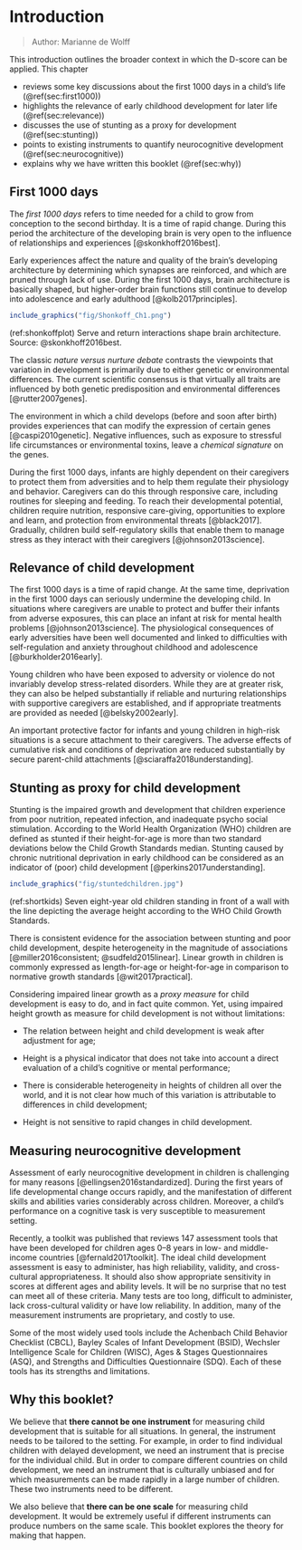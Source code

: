 # Introduction {#intro}

> Author: Marianne de Wolff

This introduction outlines the broader context in which the D-score can be applied. 
This chapter 

* reviews some key discussions about the first 1000 days in a child's life (\@ref(sec:first1000))
* highlights the relevance of early childhood development for later life  (\@ref(sec:relevance))
* discusses the use of stunting as a proxy for development  (\@ref(sec:stunting))
* points to existing instruments to quantify neurocognitive development (\@ref(sec:neurocognitive))
* explains why we have written this booklet (\@ref(sec:why))

## First 1000 days {#sec:first1000}

The *first 1000 days* refers to time needed for a child to grow from
conception to the second birthday. It is a time of rapid change.
During this period the architecture of the developing brain is very
open to the influence of relationships and experiences
[@skonkhoff2016best].

Early experiences affect the nature and quality of the brain’s
developing architecture by determining which synapses are reinforced,
and which are pruned through lack of use. During the first 1000 days,
brain architecture is basically shaped, but higher-order brain
functions still continue to develop into adolescence and early
adulthood [@kolb2017principles].

```{r shonkoffplot, fig.cap = '(ref:shonkoffplot)'}
include_graphics("fig/Shonkoff_Ch1.png")
```
(ref:shonkoffplot) Serve and return interactions shape brain architecture. Source: @skonkhoff2016best.

The classic *nature versus nurture debate* contrasts the viewpoints
that variation in development is primarily due to either genetic or
environmental differences. The current scientific consensus is that
virtually all traits are influenced by both genetic predisposition and
environmental differences [@rutter2007genes]. 

The environment in which a child develops (before and soon after
birth) provides experiences that can modify the expression of certain
genes [@caspi2010genetic]. Negative influences, such as exposure to
stressful life circumstances or environmental toxins, leave a
*chemical signature* on the genes.

During the first 1000 days, infants are highly dependent on their
caregivers to protect them from adversities and to help them regulate
their physiology and behavior. Caregivers can do this through
responsive care, including routines for sleeping and feeding. To reach
their developmental potential, children require nutrition, responsive
care-giving, opportunities to explore and learn, and protection from
environmental threats [@black2017]. Gradually, children build
self-regulatory skills that enable them to manage stress as they
interact with their caregivers [@johnson2013science].


## Relevance of child development {#sec:relevance}

The first 1000 days is a time of rapid change. At the same time,
deprivation in the first 1000 days can seriously undermine the
developing child. In situations where caregivers are unable to protect
and buffer their infants from adverse exposures, this can place an
infant at risk for mental health problems [@johnson2013science]. The
physiological consequences of early adversities have been well
documented and linked to difficulties with self-regulation and anxiety
throughout childhood and adolescence [@burkholder2016early].

Young children who have been exposed to adversity or violence do not
invariably develop stress-related disorders. While they are at greater
risk, they can also be helped substantially if reliable and nurturing
relationships with supportive caregivers are established, and if
appropriate treatments are provided as needed [@belsky2002early].

An important protective factor for infants and young children in
high-risk situations is a secure attachment to their caregivers. The
adverse effects of cumulative risk and conditions of deprivation are
reduced substantially by secure parent-child attachments
[@sciaraffa2018understanding].

## Stunting as proxy for child development {#sec:stunting}

Stunting is the impaired growth and development that children
experience from poor nutrition, repeated infection, and inadequate
psycho social stimulation. According to the World Health Organization
(WHO) children are defined as stunted if their height-for-age is more
than two standard deviations below the Child Growth Standards median.
Stunting caused by chronic nutritional deprivation in early childhood
can be considered as an indicator of (poor) child development
[@perkins2017understanding].

```{r shortkids, fig.cap = '(ref:shortkids)'}
include_graphics("fig/stuntedchildren.jpg")
```

(ref:shortkids) Seven eight-year old children standing in front of a wall
with the line depicting the average height according to the WHO Child
Growth Standards.

There is consistent evidence for the association between stunting and
poor child development, despite heterogeneity in the magnitude of
associations [@miller2016consistent; @sudfeld2015linear]. Linear
growth in children is commonly expressed as length-for-age or
height-for-age in comparison to normative growth standards
[@wit2017practical]. 

Considering impaired linear growth as a *proxy measure* for child
development is easy to do, and in fact quite common. Yet, using
impaired height growth as measure for child development is not without
limitations:

* The relation between height and child development is weak after
adjustment for age;

* Height is a physical indicator that does not take into account a
direct evaluation of a child’s cognitive or mental performance;

* There is considerable heterogeneity in heights of children all over
the world, and it is not clear how much of this variation is
attributable to differences in child development;

* Height is not sensitive to rapid changes in child development.

## Measuring neurocognitive development {#sec:neurocognitive}

Assessment of early neurocognitive development in children is
challenging for many reasons [@ellingsen2016standardized]. During the
first years of life developmental change occurs rapidly, and the
manifestation of different skills and abilities varies considerably
across children. Moreover, a child’s performance on a cognitive task
is very susceptible to measurement setting.

Recently, a toolkit was published that reviews 147 assessment tools
that have been developed for children ages 0–8 years in low- and
middle-income countries [@fernald2017toolkit]. The ideal child
development assessment is easy to administer, has high reliability,
validity, and cross-cultural appropriateness. It should also show
appropriate sensitivity in scores at different ages and ability
levels. It will be no surprise that no test can meet all of these
criteria. Many tests are too long, difficult to administer, lack
cross-cultural validity or have low reliability. In addition, many of
the measurement instruments are proprietary, and costly to use.

Some of the most widely used tools include the Achenbach Child
Behavior Checklist (CBCL), Bayley Scales of Infant Development (BSID),
Wechsler Intelligence Scale for Children (WISC), Ages & Stages
Questionnaires (ASQ), and  Strengths and Difficulties Questionnaire
(SDQ). Each of these tools has its strengths and limitations. 

## Why this booklet? {#sec:why}

We believe that **there cannot be one instrument** for measuring child
development that is suitable for all situations. In general, the
instrument needs to be tailored to the setting. For example, in order
to find individual children with delayed development, we need an
instrument that is precise for the individual child. But in order to
compare different countries on child development, we need an
instrument that is culturally unbiased and for which measurements can
be made rapidly in a large number of children. These two instruments
need to be different.

We also believe that **there can be one scale** for measuring child
development. It would be extremely useful if different instruments can
produce numbers on the same scale. This booklet explores the theory
for making that happen.
